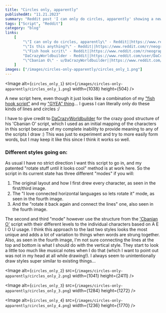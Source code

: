 ```yaml
---
title: "Circles only, apparently"
publishedAt: "11.21.2023"
summary: "Reddit post 'I can only do circles, apparently' showing a new script."
tags: ["Script", "Reddit"]
category: "blog"
links:
    [
        "\"I can only do circles, apparently\" - Reddit||https://www.reddit.com/r/neography/comments/17tjpwg/i_can_only_do_circles_apparently/?utm_source=share&utm_medium=web2x&context=3",
        "\"Is this anything?\" - Reddit||https://www.reddit.com/r/neography/comments/13wk0t6/is_this_anything/?utm_source=share&amp;utm_medium=web2x&amp;context=3",
        "\"Fish hook scrit\" - Reddit||https://www.reddit.com/r/neography/comments/12ia74d/continuationvariation_on_my_fish_hook_script/?utm_source=share&utm_medium=web2x&context=3",
        "DaCrazyWorldbuilder - Reddit||https://www.reddit.com/user/DaCrazyWorldbuilder/",
        "\"Cbanian O\" - u/DaCrazyWorldbuilder||https://www.reddit.com/r/neography/comments/16jm43v/cbanian_o/",
    ]
images: ["/images/circles-only-apparently/circles_only_1.png"]
---
```


<Image
	alt={`circles_only_1`}
	src={`/images/circles-only-apparently/circles_only_1.png`}
	width={1038}
	height={504}
/>

A new script here, even though it just looks like a combination of my ["fish hook script"](https://www.reddit.com/r/neography/comments/12ia74d/continuationvariation_on_my_fish_hook_script/?utm_source=share&utm_medium=web2x&context=3) and my ["GYEA" thing](https://www.reddit.com/r/neography/comments/13wk0t6/is_this_anything/?utm_source=share&amp;utm_medium=web2x&amp;context=3)... I guess I can literally only do these kinds of lines and circles :/

I have to give credit to [DaCrazyWorldbuilder](https://www.reddit.com/user/DaCrazyWorldbuilder/) for the crazy good structure of his 'Cbanian O' script, which I used as an initial mapping of the characters in this script because of my complete inability to provide meaning to any of the scripts I draw :) This was just to experiment and try to more easily form words, but I may keep it like this since I think it works so well.

### Different styles going on:

As usual I have no strict direction I want this script to go in, and my patented "rotate stuff until it looks cool" method is at work here. So the script in its current state has three different "modes" if you will:

1. The original layout and how I first drew every character, as seen in the first/third image.
2. The "I love connected horizontal languages so lets rotate it" mode, as seen in the fourth image.
3. And the "rotate it back again and connect the lines" one, also seen in the fourth image.

The second and third "mode" however use the structure from the ['Cbanian O'](https://www.reddit.com/r/neography/comments/16jm43v/cbanian_o/) script with their different levels to the individual characters based on A E I O U usage. I think this approach to the last two styles looks the most unique and adds a lot of variation to things when words are strung together. Also, as seen in the fourth image, I'm not sure connecting the lines at the top and bottom is what I should do with the vertical style. They start to look a little too much like musical notes when I do that (which I want to point out was not in my head at all while drawing!). I always seem to unintentionally draw styles super similar to existing things...

<Image
	alt={`circles_only_2`}
	src={`/images/circles-only-apparently/circles_only_2.png`}
	width={1041}
	height={2411}
/>

<Image
	alt={`circles_only_3`}
	src={`/images/circles-only-apparently/circles_only_3.png`}
	width={1284}
	height={1272}
/>

<Image
	alt={`circles_only_4`}
	src={`/images/circles-only-apparently/circles_only_4.png`}
	width={1236}
	height={1770}
/>
